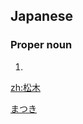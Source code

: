 ==Japanese==
{{ja-kanjitab|松|木}}

===Proper noun===
{{ja-pos|proper|まつき}}

# {{surname|lang=ja}}

[[Category:Japanese surnames|まつき]]

[[zh:松木]]